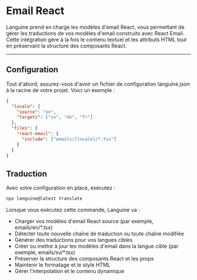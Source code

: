 # Email React

Languine prend en charge les modèles d'email React, vous permettant de gérer les traductions de vos modèles d'email construits avec React Email. Cette intégration gère à la fois le contenu textuel et les attributs HTML tout en préservant la structure des composants React.

---

## Configuration

Tout d'abord, assurez-vous d'avoir un fichier de configuration languine.json à la racine de votre projet. Voici un exemple :

```json
{
  "locale": {
    "source": "en",
    "targets": ["sv", "de", "fr"]
  },
  "files": {
    "react-email": {
      "include": ["emails/[locale]/*.tsx"]
    }
  }
}
```

## Traduction

Avec votre configuration en place, exécutez :

```bash
npx languine@latest translate
```

Lorsque vous exécutez cette commande, Languine va :

- Charger vos modèles d'email React source (par exemple, emails/en/*.tsx)
- Détecter toute nouvelle chaîne de traduction ou toute chaîne modifiée
- Générer des traductions pour vos langues cibles
- Créer ou mettre à jour les modèles d'email dans la langue cible (par exemple, emails/sv/*.tsx)
- Préserver la structure des composants React et les props
- Maintenir le formatage et le style HTML
- Gérer l'interpolation et le contenu dynamique
